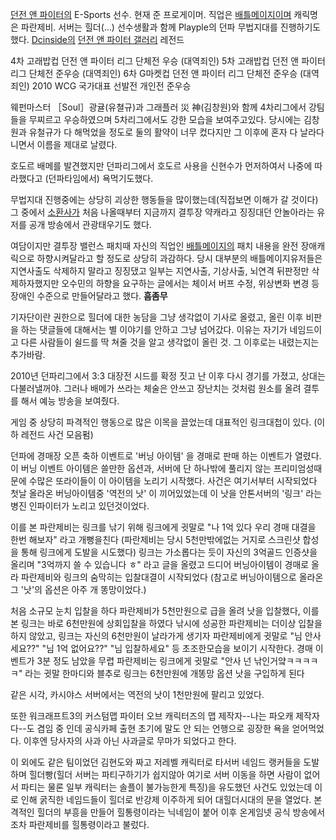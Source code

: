 [[던전 앤 파이터]]의 E-Sports 선수. 현재 준 프로게이머. 직업은 [[배틀메이지]]이며 캐릭명은 파란제비. 서버는 힐더(…) 선수생활과 함께 Playple의 던파 무법지대를 진행하기도했다. [[Dcinside]]의 [[던전 앤 파이터 갤러리]] 레전드

4차 고래밥컵 던전 앤 파이터 리그 단체전 우승 (대역죄인)
5차 고래밥컵 던전 앤 파이터 리그 단체전 준우승 (대역죄인)
6차 G마켓컵 던전 앤 파이터 리그 단체전 준우승 (대역죄인)
2010 WCG 국가대표 선발전 개인전 준우승


웨펀마스터 ［Soul］광귤(유쳘규)과 그래플러 災 神(김창원)와 함께 4차리그에서 강팀들을 무찌르고 우승하였으며 5차리그에서도 강한 모습을 보여주고있다. 당시에는 김창원과 유철규가 다 해먹었을 정도로 둘의 활약이 너무 컸다지만 그 이후에 혼자 다 날라다니면서 이름을 제대로 날렸다.

호도르 배메를 발견했지만 던파리그에서 호도르 사용을 신현수가 먼저하여서 나중에 따라했다고 (던파타임에서) 욕먹기도했다.

무법지대 진행중에는 상당히 괴상한 행동들을 많이했는데(직접보면 이해가 갈 것이다) 그 중에서 [[소환사]]가 처음 나올때부터 지금까지 결투장 약캐라고 징징대던 안놀아라는 유저를 공개 방송에서 관광태우기도 했다.

여담이지만 결투장 밸런스 패치때 자신의 직업인 [[배틀메이지]]의 패치 내용을 완전 장애캐릭으로 하향시켜달라고 할 정도로 상당히 과감하다. 당시 대부분의 배틀메이지유저들은 지연사출도 삭제하지 말라고 징징댔고 일부는 지연사출, 기상사출, 뇌연격 뒤판정만 삭제하자했지만 오수민의 하향을 요구하는 글에서는 체이서 버프 수정, 위상변화 변경 등 장애인 수준으로 만들어달라고 했다. '''흠좀무'''

기자단이란 권한으로 힐더에 대한 농담을 그냥 생각없이 기사로 올렸고, 올린 이후 비판을 하는 댓글들에 대해서는 별 이야기를 안하고 그냥 넘어갔다. 이유는 자기가 네임드이고 다른 사람들이 쉴드를 딱 쳐줄 것을 알고 생각없이 올린 것. 그 이후로는 내렸는지는 추가바람.

2010년 던파리그에서 3:3 대장전 시드를 확정 짓고 난 이후 다시 경기를 가졌고, 상대는 다불러낼꺼야. 그러나 배메가 쓰라는 체술은 안쓰고 장난치는 것처럼 원소를 올려 결투를 해서 예능 방송을 보여줬다.


게임 중 상당히 파격적인 행동으로 많은 이목을 끌었는데 대표적인 링크대첩이 있다. (이하 레전드 사건 모음펌)



던파에 경매장 오픈 축하 이벤트로 '버닝 아이템' 을 경매로 판매 하는 이벤트가 열렸다.
이 버닝 이벤트 아이템은 쓸만한 옵션과, 서버에 단 하나밖에 풀리지 않는 프리미엄성때문에 수많은 또라이들이 이 아이템을 노리기 시작했다. 사건은 여기서부터 시작되었다 첫날 올라온 버닝아이템중 '역전의 낫' 이 끼어있었는데 이 낫을 안톤서버의 '링크' 라는 병진 인파이터가 노리고 있던것이었다.

이를 본 파란제비는 링크를 낚기 위해 링크에게 귓말로 "나 1억 있다 우리 경매 대결을 한번 해보자" 라고 개뻥을친다 (파란제비는 당시 5천만밖에없는 거지로 스크린샷 합성을 통해 링크에게 도발을 시도했다) 링크는 가소롭다는 듯이 자신의 3억골드 인증샷을 올리며 "3억까지 쓸 수 있습니다 ㅎ" 라고 글을 올렸고 드디어 버닝아이템이 경매로 올라 파란제비와 링크의 숨막히는 입찰대결이 시작되었다 (참고로 버닝아이템으로 올라온 그 '낫'의 옵션은 아주 개 똥망이었다.)

처음 소규모 눈치 입찰을 하다 파란제비가 5천만원으로 급을 올려 낫을 입찰했다, 이를 본 링크는 바로 6천만원에 상회입찰을 하였다 낚시에 성공한 파란제비는 더이상 입찰을 하지 않았고, 링크는 자신의 6천만원이 날라가게 생기자 파란제비에게 귓말로 "님 안사세요??"  "님 1억 없어요??"  "님 입찰하세요" 등 초조한모습을 보이기 시작한다. 경매 이벤트가 3분 정도 남았을 무렵 파란제비는 링크에게 귓말로 "안사 넌 낚인거얔ㅋㅋㅋㅋㅋ" 라는 귓말 한마디와 블추로 링크는 6천만원에 개똥망 옵션 낫을 구입하게 된다

같은 시각, 카시야스 서버에서는 역전의 낫이 1천만원에 팔리고 있었다.


또한 워크래프트3의 커스텀맵 파이터 오브 캐릭터즈의 맵 제작자--나는 파오캐 제작자다--도 겸임 중 인데 공식카페 출현 초기에 말도 안 되는 언행으로 굉장한 욕을 얻어먹었다. 이후엔 당사자의 사과 아닌 사과글로 무마가 되었다고 한다.

이 외에도 같은 팀이었던 김현도와 짜고 저레벨 캐릭터로 타서버 네임드 랭커들을 도발하며 힐더빵(힐더 서버는 파티구하기가 쉽지않아 여기로 서버 이동을 하면 사람이 없어서 파티는 물론 일부 캐릭터는 솔플이 불가능한게 특징)을 유도했던 사건도 있었는데 이로 인해 굵직한 네임드들이 힐더로 반강제 이주하게 되어 대힐더시대의 문을 열었다. 본격적인 힐더의 부흥을 만들어 힐통령이라는 닉네임이 붙어 이후 온게임넷 공식 방송에서조차 파란제비를 힐통령이라고 불렀다.

